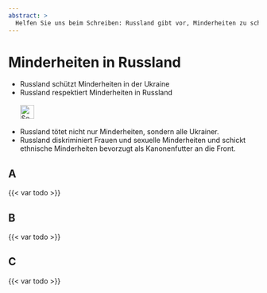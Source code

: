 ```yaml
---
abstract: > 
  Helfen Sie uns beim Schreiben: Russland gibt vor, Minderheiten zu schützen. In Wirklichkeit verachtet Russland Minderheiten. Ein Leben dort ist nichts wert.
---
```


# Minderheiten in Russland {#sec-minorities-russia}

::: {.callout-caution title="Mythos"}
- Russland schützt Minderheiten in der Ukraine
- Russland respektiert Minderheiten in Russland
[<br></br>![Search for topic in EUvsDisinfo](../all_common_img/EUvsDisinfo_400x240.jpg){height=2em}](https://euvsdisinfo.eu/disinformation-cases/?text=Minorities%20russia&sort=relevance)
:::

::: {.callout-tip title="Wahrheit"}
- Russland tötet nicht nur Minderheiten, sondern alle Ukrainer. 
- Russland diskriminiert Frauen und sexuelle Minderheiten und schickt ethnische Minderheiten bevorzugt als Kanonenfutter an die Front.
:::

## A

{{< var todo >}}

## B

{{< var todo >}}

## C

{{< var todo >}}


